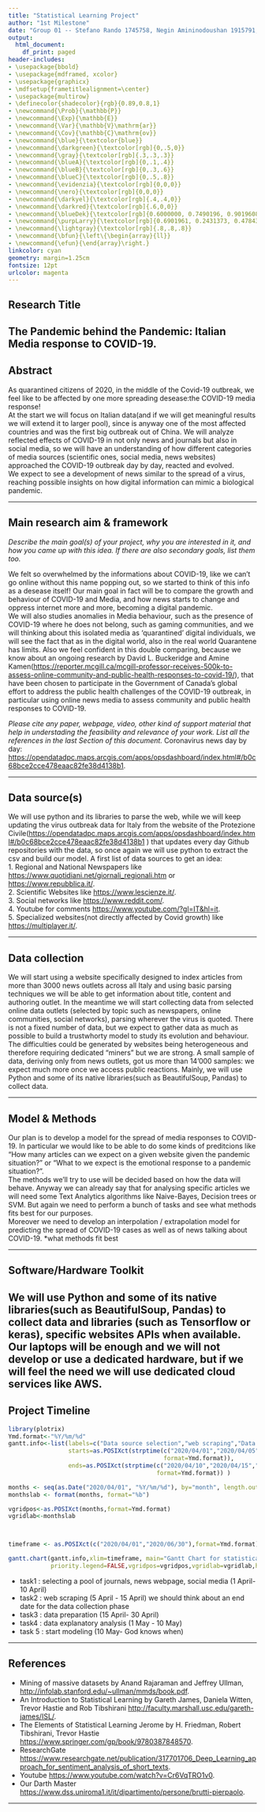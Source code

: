 ---
title: "Statistical Learning Project"
author: "1st Milestone"
date: "Group 01 -- Stefano Rando 1745758, Negin Amininodoushan 1915791, Marco Muscas 1883544, Leonardo Placidi 1761588, Davide Zingaro 1873954"
output:
  html_document:
    df_print: paged
header-includes:
- \usepackage{bbold}
- \usepackage{mdframed, xcolor}
- \usepackage{graphicx}
- \mdfsetup{frametitlealignment=\center}
- \usepackage{multirow}
- \definecolor{shadecolor}{rgb}{0.89,0.8,1}
- \newcommand{\Prob}{\mathbb{P}}
- \newcommand{\Exp}{\mathbb{E}}
- \newcommand{\Var}{\mathbb{V}\mathrm{ar}}
- \newcommand{\Cov}{\mathbb{C}\mathrm{ov}}
- \newcommand{\blue}{\textcolor{blue}}
- \newcommand{\darkgreen}{\textcolor[rgb]{0,.5,0}}
- \newcommand{\gray}{\textcolor[rgb]{.3,.3,.3}}
- \newcommand{\blueA}{\textcolor[rgb]{0,.1,.4}}
- \newcommand{\blueB}{\textcolor[rgb]{0,.3,.6}}
- \newcommand{\blueC}{\textcolor[rgb]{0,.5,.8}}
- \newcommand{\evidenzia}{\textcolor[rgb]{0,0,0}}
- \newcommand{\nero}{\textcolor[rgb]{0,0,0}}
- \newcommand{\darkyel}{\textcolor[rgb]{.4,.4,0}}
- \newcommand{\darkred}{\textcolor[rgb]{.6,0,0}}
- \newcommand{\blueDek}{\textcolor[rgb]{0.6000000, 0.7490196, 0.9019608}}
- \newcommand{\purpLarry}{\textcolor[rgb]{0.6901961, 0.2431373, 0.4784314}}
- \newcommand{\lightgray}{\textcolor[rgb]{.8,.8,.8}}
- \newcommand{\bfun}{\left\{\begin{array}{ll}}
- \newcommand{\efun}{\end{array}\right.}
linkcolor: cyan
geometry: margin=1.25cm
fontsize: 12pt
urlcolor: magenta
---


Research Title
----------
The Pandemic behind the Pandemic: Italian Media response to COVID-19.
----------


Abstract
----------
As quarantined citizens of 2020, in the middle of the Covid-19 outbreak, we feel like to be affected by one more spreading desease:the COVID-19 media response!<br/>
At the start we will focus on Italian data(and if we will get meaningful results we will extend it to larger pool), since is anyway one of the most affected countries and was the first big outbreak out of China. We will analyze reflected effects of COVID-19 in not only news and journals but also in social media, so we will have an understanding of how different categories of media sources (scientific ones, social media, news websites) approached the COVID-19 outbreak day by day, reacted and evolved.<br/>
We expect to see a development of news similar to the spread of a virus, reaching possible insights on how digital information can mimic a biological pandemic.

----------


Main research aim \& framework
----------
*Describe the main goal(s) of your project, why you are interested in it, 
and how you came up with this idea. If there are also secondary goals, list them too.*


We felt so overwhelmed by the informations about COVID-19, like we can't go online without this name popping out, so we started to think of this info as a desease itself! Our main goal in fact will be to compare the growth and behaviour of COVID-19 and Media, and how news starts to change and oppress internet more and more, becoming a digital pandemic.<br/> We will also studies anomalies in Media behaviour, such as the presence of COVID-19 where he does not belong, such as gaming communities, and we will thinking about this isolated media as 'quarantined' digital individuals, we will see the fact that as in the digital world, also in the real world Quarantene has limits. Also we feel confident in this double comparing, because we know about an ongoing research by David L. Buckeridge and Amine Kamen(<https://reporter.mcgill.ca/mcgill-professor-receives-500k-to-assess-online-community-and-public-health-responses-to-covid-19/>), that have been chosen to participate in the Government of Canada’s global effort to address the public health challenges of the COVID-19 outbreak, in particular using online news media to assess community and public health responses to COVID-19.


*Please cite any paper, webpage, video, other kind of support material that 
help in understading the feasibility and relevance of your work.
List all the references in the last Section of this document.*
Coronavirus news day by day: <https://opendatadpc.maps.arcgis.com/apps/opsdashboard/index.html#/b0c68bce2cce478eaac82fe38d4138b1>.

----------


Data source(s) 
----------
We will use python and its libraries to parse the web, while we will keep updating the virus outbreak data for Italy from the website of the Protezione Civile(<https://opendatadpc.maps.arcgis.com/apps/opsdashboard/index.html#/b0c68bce2cce478eaac82fe38d4138b1> ) that updates every day Github repositories with the data, so once again we will use python to extract the csv and build our model. \n
A first list of data sources to get an idea:<br/>
1. Regional and National Newspapers like <https://www.quotidiani.net/giornali_regionali.htm> or <https://www.repubblica.it/>.<br/>
2. Scientific Websites like <https://www.lescienze.it/>.<br/>
3. Social networks like <https://www.reddit.com/>.<br/>
4. Youtube for comments <https://www.youtube.com/?gl=IT&hl=it>.<br/>
5. Specialized websites(not directly affected by Covid growth) like <https://multiplayer.it/>.
 
----------

Data collection
----------
We will start using a website specifically designed to index articles from more than 3000 news outlets across all Italy and using basic parsing techniques we will be able to get information about title, content and authoring outlet. In the meantime we will start collecting data from selected online data outlets (selected by topic such as newspapers, online communities, social networks), parsing wherever the virus is quoted. There is not a fixed number of data, but we expect to gather data as much as possible to build a trustwhorty model to study its evolution and behaviour.<br/>
The difficulties could be generated by websites being heterogeneous and therefore requiring dedicated "miners" but we are strong. 
A small sample of data, deriving only from news outlets, got us more than 14'000 samples: we expect much more once we access public reactions. 
Mainly, we will use Python and some of its native libraries(such as BeautifulSoup, Pandas) to collect data.<br/>

----------

Model \& Methods
----------

Our plan is to develop a model for the spread of media responses to COVID-19. In particular we would like to be able to do some kinds of preditcions like "How many articles can we expect on a given website given the pandemic situation?" or "What to we expect is the emotional response to a pandemic situation?".<br/>
The methods we'll try to use will be decided based on how the data will behave. Anyway we can already say that for analysing specific articles we will need some Text Analytics algorithms like Naive-Bayes, Decision trees or SVM. But again we need to perform a bunch of tasks and see what methods fits best for our purposes.<br/> Moreover we need to develop an interpolation / extrapolation model for predicting the spread of COVID-19 cases as well as of news talking about COVID-19.
*what methods fit best

----------


Software/Hardware Toolkit
----------
We will use Python and some of its native libraries(such as BeautifulSoup, Pandas) to collect data and libraries (such as Tensorflow or keras), specific websites APIs when available.<br/> Our laptops will be enough and we will not develop or use a dedicated hardware, but if we will feel the need we will use dedicated cloud services like AWS.
----------

Project Timeline
----------
```{r}
library(plotrix)
Ymd.format<-"%Y/%m/%d"
gantt.info<-list(labels=c("Data source selection","web scraping","Data preparation","Data Explanatory Analysis","Modeling"),
                 starts=as.POSIXct(strptime(c("2020/04/01","2020/04/05","2020/04/15","2020/05/01","2020/05/10"),
                                            format=Ymd.format)),
                 ends=as.POSIXct(strptime(c("2020/04/10","2020/04/15","2020/04/30","2020/05/10","2020/07/30"),
                                          format=Ymd.format)) )

months <- seq(as.Date("2020/04/01", "%Y/%m/%d"), by="month", length.out=5)
monthslab <- format(months, format="%b")

vgridpos<-as.POSIXct(months,format=Ymd.format)
vgridlab<-monthslab



timeframe <- as.POSIXct(c("2020/04/01","2020/06/30"),format=Ymd.format)

gantt.chart(gantt.info,xlim=timeframe, main="Gantt Chart for statistical learning project",
            priority.legend=FALSE,vgridpos=vgridpos,vgridlab=vgridlab,hgrid=TRUE)

```

\newline
- task1 : selecting a pool of journals, news webpage, social media  (1 April- 10 April)
- task2 : web scraping (5 April - 15 April) we should think about an end date for the data collection phase
- task3 : data preparation (15 April- 30 April)
- task4 :  data explanatory analysis (1 May - 10 May)
- task 5 : start modeling (10 May- God knows when)

----------


References
----------
- Mining of massive datasets by Anand Rajaraman and Jeffrey Ullman, <http://infolab.stanford.edu/~ullman/mmds/book.pdf>.
- An Introduction to Statistical Learning by Gareth James, Daniela Witten, Trevor Hastie and Rob Tibshirani <http://faculty.marshall.usc.edu/gareth-james/ISL/>.
- The Elements of Statistical Learning Jerome by H. Friedman, Robert Tibshirani, Trevor Hastie <https://www.springer.com/gp/book/9780387848570>.
- ResearchGate <https://www.researchgate.net/publication/317701706_Deep_Learning_approach_for_sentiment_analysis_of_short_texts>.
- Youtube <https://www.youtube.com/watch?v=Cr6VqTRO1v0>.
- Our Darth Master <https://www.dss.uniroma1.it/it/dipartimento/persone/brutti-pierpaolo>.

----------

